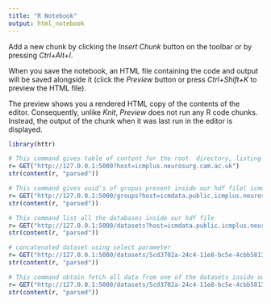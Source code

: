 ```yaml
---
title: "R Notebook"
output: html_notebook
---
```



Add a new chunk by clicking the *Insert Chunk* button on the toolbar or by pressing *Ctrl+Alt+I*.

When you save the notebook, an HTML file containing the code and output will be saved alongside it (click the *Preview* button or press *Ctrl+Shift+K* to preview the HTML file).

The preview shows you a rendered HTML copy of the contents of the editor. Consequently, unlike *Knit*, *Preview* does not run any R code chunks. Instead, the output of the chunk when it was last run in the editor is displayed.

```r
library(httr)
```

```r
# This command gives table of content for the root  directory, listing uuids for all the groups
r= GET("http://127.0.0.1:5000?host=icmplus.neurosurg.cam.ac.uk")
str(content(r, "parsed"))
```


```r
# This command gives uuid's of gropus present inside our hdf file( icmdata.hdf5)
r= GET("http://127.0.0.1:5000/groups?host=icmdata.public.icmplus.neurosurg.cam.ac.uk")
str(content(r, "parsed"))
```


```r
# This command list all the databases inside our hdf file
r= GET("http://127.0.0.1:5000/datasets?host=icmdata.public.icmplus.neurosurg.cam.ac.uk")
str(content(r, "parsed"))
```
```r
# concatenated dataset using select parameter
r= GET("http://127.0.0.1:5000/datasets/5cd3702a-24c4-11e8-bc5e-4cbb5813b2f6/value?select=[1:10,1:11]&host=icmdata.public.icmplus.neurosurg.cam.ac.uk")
str(content(r, "parsed"))
```


```r
# This command obtain fetch all data from one of the datasets inside our hdf file using its uuid
r= GET("http://127.0.0.1:5000/datasets/5cd3702a-24c4-11e8-bc5e-4cbb5813b2f6/value?host=icmdata.public.icmplus.neurosurg.cam.ac.uk")
str(content(r, "parsed"))
```


